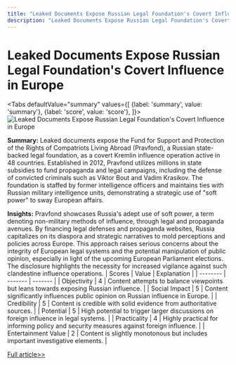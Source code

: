 ```yaml
---
title: "Leaked Documents Expose Russian Legal Foundation's Covert Influence in Europe"
description: "Leaked Documents Expose Russian Legal Foundation's Covert Influence in Europe"
---
```



# Leaked Documents Expose Russian Legal Foundation's Covert Influence in Europe


<Tabs
	defaultValue="summary"
	values={[
	{label: 'summary', value: 'summary'},
	{label: 'score', value: 'score'},
]}>
<TabItem value="summary">
<img
  src="https://image.informedainews.com/2024/06/Pol-N8n-1717382492-0.jpg"
  alt="Leaked Documents Expose Russian Legal Foundation's Covert Influence in Europe"
/>



**Summary:**
Leaked documents expose the Fund for Support and Protection of the Rights of Compatriots Living Abroad (Pravfond), a Russian state-backed legal foundation, as a covert Kremlin influence operation active in 48 countries. Established in 2012, Pravfond utilizes millions in state subsidies to fund propaganda and legal campaigns, including the defense of convicted criminals such as Viktor Bout and Vadim Krasikov. The foundation is staffed by former intelligence officers and maintains ties with Russian military intelligence units, demonstrating a strategic use of "soft power" to sway European affairs.

**Insights:**
Pravfond showcases Russia's adept use of soft power, a term denoting non-military methods of influence, through legal and propaganda avenues. By financing legal defenses and propaganda websites, Russia capitalizes on its diaspora and strategic narratives to mold perceptions and policies across Europe. This approach raises serious concerns about the integrity of European legal systems and the potential manipulation of public opinion, especially in light of the upcoming European Parliament elections. The disclosure highlights the necessity for increased vigilance against such clandestine influence operations.
</TabItem>
<TabItem value="score">
	| Scores     | Value   | Explanation |
	| -------- | ------- | ------- |
	| Objectivity  | 4    | Content attempts to balance viewpoints but leans towards exposing Russian influence.    |
	| Social Impact | 5     | Content significantly influences public opinion on Russian influence in Europe.    |
	| Credibility    | 5    | Content is credible with solid evidence from authoritative sources.    |
	| Potential    | 5    | High potential to trigger larger discussions on foreign influence in legal systems.    |
	| Practicality    | 4    | Highly practical for informing policy and security measures against foreign influence.    |
	| Entertainment Value    | 2    | Content is slightly monotonous but includes important investigative elements.    |
</TabItem>
</Tabs>

[Full article>>](https://www.theguardian.com/world/article/2024/jun/02/revealed-russian-legal-defence-foundation-pravfond-europe)
